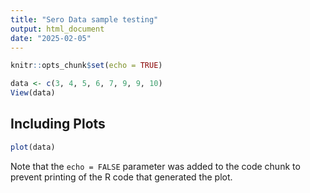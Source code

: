 ```yaml
---
title: "Sero Data sample testing"
output: html_document
date: "2025-02-05"
---
```


```r
knitr::opts_chunk$set(echo = TRUE)
```


```r
data <- c(3, 4, 5, 6, 7, 9, 9, 10)
View(data)
```

## Including Plots

```r
plot(data)
```

Note that the `echo = FALSE` parameter was added to the code chunk to prevent printing of the R code that generated the plot.
